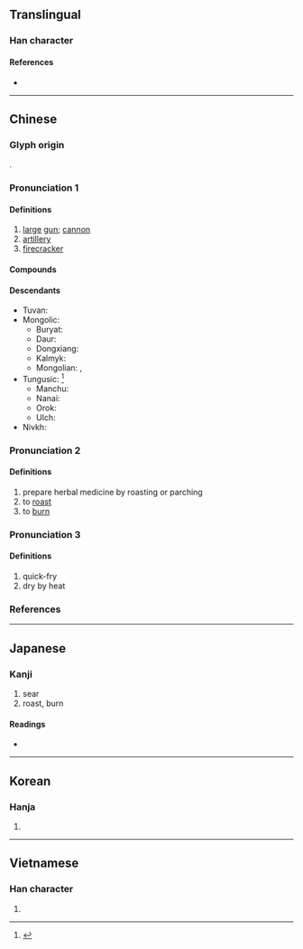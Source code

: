 {{character info/new}}
{{also|砲}}
==Translingual==

===Han character===
{{Han char|rn=86|rad=火|as=05|sn=9|four=97812|canj=FPRU|ids=⿰火包}}

====References====
* {{Han ref|kx=0668.250|dkj=18954|dj=1078.010|hdz=32196.120|uh=70AE|ud=28846|bh=ACB6|bd=44214}}

----

==Chinese==
{{zh-forms|t2=砲}}

===Glyph origin===
{{Han etyl}}
{{Han compound|火|包|ls=psc|c1=s|c2=p}}.

===Pronunciation 1===
{{zh-pron
|m=pào
|ma=y
|c=paau3
|h=pfs=
|md=
|mn=phàu/qz,xm,zz:phâu
|w=
|mc=2
|oc=y <!--please check-->
|cat=n
}}

====Definitions====
{{zh-hanzi}}

# [[large]] [[gun]]; [[cannon]]
# [[artillery]]
# [[firecracker]]
====Compounds====
<!--{{zh-der|加農炮|依法炮製|大炮|快炮|信炮|平射炮|一炮而紅|小鋼炮|如法炮製|反坦克炮|亂放炮|吹大炮|午炮|啞炮|炮燥|打炮戲|烹炮|窩裡發炮|炮煉|攻炮城|炮位|曲射炮|炮格|炮製|炮龍烹鳳|打頭炮|放響炮|炮竹紅|榴彈炮|炮眼|炮兵學校|打隔山炮|炮彈|摔炮|禮炮|榴炮|打炮|炮臺|放空炮|窩裡炮|步兵炮|盒子炮|沖天炮|炮銃|炮車|炮目線|炮壘|炮火連天|炮兵|當頭炮|炮操|機關炮|烹龍炮鳳|炮銅|炮轟|炮身|炮衣|炮艦|炮艇|炮羊肚|炮竹|炮烙之刑|炮烙|炮灰|炮火|炮打燈兒|炮子兒|炮塔|炮口|炮仗|火炮|火箭炮|炮手|炮鳳烹龍|炮擊|炮樓|排炮|炮門|放冷炮|炮筒子|放鞭炮|放花炮|放炮|炮鳳煮龍|炮戰|車大炮|鳴炮|迫擊炮|糖衣炮彈|艦炮|船堅炮利|重炮手|第一炮|起身炮|鞭炮|連珠炮|馬後炮|花炮|風雷火炮|高射炮|鹽水蜂炮|開炮|霹靂炮|開頭炮|金門炮戰|重炮|軌道炮|蜂炮}}-->

====Descendants====
* Tuvan: {{l|tyv|боо}}
* Mongolic:
** Buryat: {{l|bua|буу}}
** Daur: {{l|dta|pau}}
** Dongxiang: {{l|sce|pao}}
** Kalmyk: {{l|xal|бу}}
** Mongolian: {{l|mn|ᠪᠤᠤ}}, {{l|mn|буу}}
* Tungusic: <ref>{{R:tuw:TMC|vol=2|page=35-36}} </ref>
** Manchu: {{l|mnc|ᡦᠣᠣ}}
** Nanai: {{l|gld|пао}}
** Orok: {{l|oaa|пау}}
** Ulch: {{l|ulc|пау}}
* Nivkh: {{l|niv|пʼау}}

===Pronunciation 2===
{{zh-pron
|m=páo
|ma=y
|c=paau3
|h=pfs=
|md=
|mn=
|w=
|mc=1
|oc=y <!--please check-->
|cat=v
}}
====Definitions====
{{zh-hanzi}}

# prepare herbal medicine by roasting or parching
# to [[roast]]
# to [[burn]]
===Pronunciation 3===
{{zh-pron
|m=bāo
|ma=y
|c=baau3
|h=pfs=
|md=
|mn=
|w=
|oc=y <!--please check-->
|cat=v
}}
====Definitions====
{{zh-hanzi}}
# quick-fry
# dry by heat
===References===
<references/>

----

==Japanese==

===Kanji===
{{ja-kanji|grade=|rs=火05}}

# sear
# roast, burn

====Readings====
* {{ja-readings|on=[[ほう]] (hō)|kun=[[あぶる]] (aburu)}}

----

==Korean==

===Hanja===
{{ko-hanja|hangeul=포|eumhun=|rv=po|mr=p'o|y=pho}}

# {{defn|lang=ko|sort=火05}}

----

==Vietnamese==

===Han character===
{{vi-hantu|[[pháo]], [[than]], [[bác]], [[bào]]|rs=火05}}

# {{defn|lang=vi|sort=火05}}